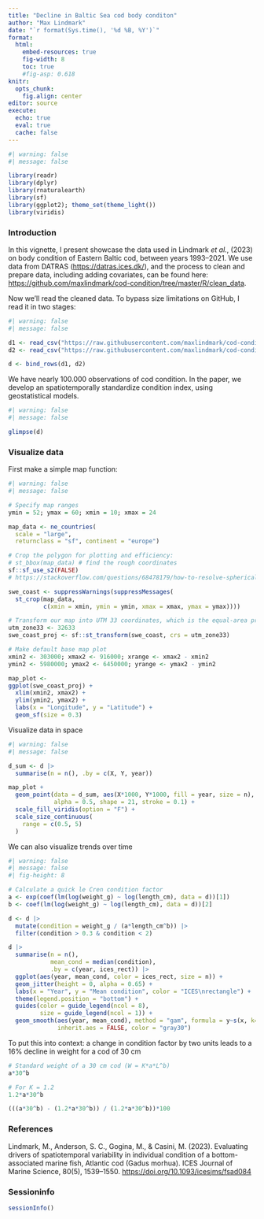 ```yaml
---
title: "Decline in Baltic Sea cod body conditon"
author: "Max Lindmark"
date: "`r format(Sys.time(), '%d %B, %Y')`"
format: 
  html:
    embed-resources: true
    fig-width: 8
    toc: true
    #fig-asp: 0.618
knitr: 
  opts_chunk:
    fig.align: center
editor: source
execute: 
  echo: true
  eval: true
  cache: false
---
```


```r
#| warning: false
#| message: false

library(readr)
library(dplyr)
library(rnaturalearth)
library(sf)
library(ggplot2); theme_set(theme_light())
library(viridis)
```

### Introduction
In this vignette, I present showcase the data used in Lindmark *et al.*, (2023) on body condition of Eastern Baltic cod, between years 1993--2021. We use data from DATRAS (<https://datras.ices.dk/>), and the process to clean and prepare data, including adding covariates, can be found here: <https://github.com/maxlindmark/cod-condition/tree/master/R/clean_data>.

Now we'll read the cleaned data. To bypass size limitations on GitHub, I read it in two stages:

```r
#| warning: false
#| message: false

d1 <- read_csv("https://raw.githubusercontent.com/maxlindmark/cod-condition/master/data/for_analysis/mdat_cond_(1_2).csv")
d2 <- read_csv("https://raw.githubusercontent.com/maxlindmark/cod-condition/master/data/for_analysis/mdat_cond_(2_2).csv")

d <- bind_rows(d1, d2)
```

We have nearly 100.000 observations of cod condition. In the paper, we develop an spatiotemporally standardize condition index, using geostatistical models.

```r
#| warning: false
#| message: false

glimpse(d)
```

### Visualize data

First make a simple map function:

```r
#| warning: false
#| message: false

# Specify map ranges
ymin = 52; ymax = 60; xmin = 10; xmax = 24

map_data <- ne_countries(
  scale = "large",
  returnclass = "sf", continent = "europe")

# Crop the polygon for plotting and efficiency:
# st_bbox(map_data) # find the rough coordinates
sf::sf_use_s2(FALSE)
# https://stackoverflow.com/questions/68478179/how-to-resolve-spherical-geometry-failures-when-joining-spatial-data

swe_coast <- suppressWarnings(suppressMessages(
  st_crop(map_data,
          c(xmin = xmin, ymin = ymin, xmax = xmax, ymax = ymax))))

# Transform our map into UTM 33 coordinates, which is the equal-area projection we fit in:
utm_zone33 <- 32633
swe_coast_proj <- sf::st_transform(swe_coast, crs = utm_zone33)

# Make default base map plot
xmin2 <- 303000; xmax2 <- 916000; xrange <- xmax2 - xmin2
ymin2 <- 5980000; ymax2 <- 6450000; yrange <- ymax2 - ymin2

map_plot <- 
ggplot(swe_coast_proj) + 
  xlim(xmin2, xmax2) +
  ylim(ymin2, ymax2) +
  labs(x = "Longitude", y = "Latitude") +
  geom_sf(size = 0.3)
```

Visualize data in space

```r
#| warning: false
#| message: false

d_sum <- d |> 
  summarise(n = n(), .by = c(X, Y, year))

map_plot + 
  geom_point(data = d_sum, aes(X*1000, Y*1000, fill = year, size = n),
             alpha = 0.5, shape = 21, stroke = 0.1) +
  scale_fill_viridis(option = "F") +
  scale_size_continuous(
    range = c(0.5, 5)
  )
```

We can also visualize trends over time

```r
#| warning: false
#| message: false
#| fig-height: 8

# Calculate a quick le Cren condition factor
a <- exp(coef(lm(log(weight_g) ~ log(length_cm), data = d))[1])
b <- coef(lm(log(weight_g) ~ log(length_cm), data = d))[2]

d <- d |>
  mutate(condition = weight_g / (a*length_cm^b)) |> 
  filter(condition > 0.3 & condition < 2)

d |> 
  summarise(n = n(),
            mean_cond = median(condition),
            .by = c(year, ices_rect)) |> 
  ggplot(aes(year, mean_cond, color = ices_rect, size = n)) + 
  geom_jitter(height = 0, alpha = 0.65) + 
  labs(x = "Year", y = "Mean condition", color = "ICES\nrectangle") +
  theme(legend.position = "bottom") + 
  guides(color = guide_legend(ncol = 8),
         size = guide_legend(ncol = 1)) +
  geom_smooth(aes(year, mean_cond), method = "gam", formula = y~s(x, k=5),
              inherit.aes = FALSE, color = "gray30")
```

To put this into context: a change in condition factor by two units leads to a 16% decline in weight for a cod of 30 cm

```r
# Standard weight of a 30 cm cod (W = K*a*L^b)
a*30^b

# For K = 1.2
1.2*a*30^b

(((a*30^b) - (1.2*a*30^b)) / (1.2*a*30^b))*100
```



### References
Lindmark, M., Anderson, S. C., Gogina, M., & Casini, M. (2023). Evaluating drivers of spatiotemporal variability in individual condition of a bottom-associated marine fish, Atlantic cod (Gadus morhua). ICES Journal of Marine Science, 80(5), 1539–1550. <https://doi.org/10.1093/icesjms/fsad084>

### Sessioninfo

```r
sessionInfo()
```

